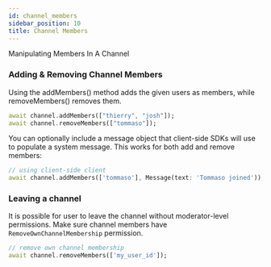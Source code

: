 ```yaml
---
id: channel_members
sidebar_position: 10
title: Channel Members
---
```


Manipulating Members In A Channel

### Adding & Removing Channel Members

Using the addMembers() method adds the given users as members, while removeMembers() removes them.

```dart
await channel.addMembers(["thierry", "josh"]);
await channel.removeMembers(["tommaso"]);
```

You can optionally include a message object that client-side SDKs will use to populate a system message.
This works for both add and remove members:

```dart
// using client-side client
await channel.addMembers(['tommaso'], Message(text: 'Tommaso joined'));
```

### Leaving a channel

It is possible for user to leave the channel without moderator-level permissions.
Make sure channel members have `RemoveOwnChannelMembership` permission.

```dart
// remove own channel membership
await channel.removeMembers(['my_user_id']);
```


